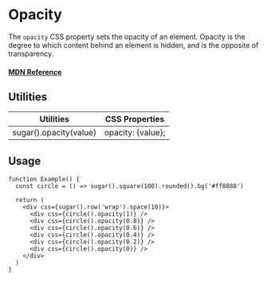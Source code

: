 # Opacity

The `opacity` CSS property sets the opacity of an element. Opacity is the degree to which content behind an element is hidden, and is the opposite of transparency.

#### [MDN Reference](https://developer.mozilla.org/docs/Web/CSS/opacity)

## Utilities

| Utilities              | CSS Properties    |
| ---------------------- | ----------------- |
| sugar().opacity(value) | opacity: {value}; |

## Usage

```tsx live
function Example() {
  const circle = () => sugar().square(100).rounded().bg('#ff8888')

  return (
    <div css={sugar().row('wrap').space(10)}>
      <div css={circle().opacity(1)} />
      <div css={circle().opacity(0.8)} />
      <div css={circle().opacity(0.6)} />
      <div css={circle().opacity(0.4)} />
      <div css={circle().opacity(0.2)} />
      <div css={circle().opacity(0)} />
    </div>
  )
}
```

